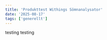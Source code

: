 ---
title: 'Produkttest Withings Sömnanalysator'
date: '2025-08-17'
tags: ['generellt']
---

testing testing
